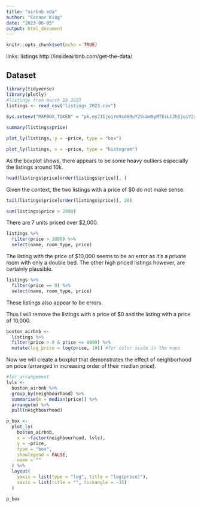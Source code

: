 ```yaml
---
title: "airbnb eda"
author: "Connor King"
date: "2023-06-05"
output: html_document
---
```


```r
knitr::opts_chunk$set(echo = TRUE)
```

links:
listings http://insideairbnb.com/get-the-data/

## Dataset

```r
library(tidyverse)
library(plotly)
#listings from march 19 2023
listings <- read_csv("listings_2023.csv")
  
Sys.setenv("MAPBOX_TOKEN" = "pk.eyJ1IjoiYm9zdG9uY29ubm9yMTEiLCJhIjoiY2xncXIya2VxMGc1cTNmc2I3NjFoY2NkMyJ9.fcKb-W66WPlzv4oOx6ZC4A")
```

```r
summary(listings$price)
```
```r
plot_ly(listings, y = ~price, type = "box")
```

```r
plot_ly(listings, x = ~price, type = "histogram")
```

As the boxplot shows, there appears to be some heavy outliers especially the listings around 10k.


```r
head(listings$price[order(listings$price)], )
```

Given the context, the two listings with a price of $0 do not make sense.

```r
tail(listings$price[order(listings$price)], 20)
```
```r
sum(listings$price > 2000)

```

There are 7 units priced over $2,000.

```r
listings %>% 
  filter(price > 2000) %>% 
  select(name, room_type, price)

```

The listing with the price of $10,000 seems to be an error as it's a private room with only a double bed. The other high priced listings however, are certainly plausible.

```r
listings %>% 
  filter(price == 0) %>% 
  select(name, room_type, price)
```

These listings also appear to be errors.

Thus I will remove the listings with a price of $0 and the listing with a price of 10,000.

```r
boston_airbnb <-
  listings %>% 
  filter(price > 0 & price <= 9999) %>% 
  mutate(log_price = log(price, 10)) #for color scale in the maps
```

Now we will create a boxplot that demonstrates the effect of neighborhood on price (arranged in increasing order of their median price).

```r
#for arrangement
lvls <- 
  boston_airbnb %>% 
  group_by(neighbourhood) %>% 
  summarise(m = median(price)) %>% 
  arrange(m) %>% 
  pull(neighbourhood)

p_box <-
  plot_ly(
    boston_airbnb,
    x = ~factor(neighbourhood, lvls),
    y = ~price,
    type = "box",
    showlegend = FALSE,
    name = ""
  ) %>% 
  layout(
    yaxis = list(type = "log", title = "log(price)"),
    xaxis = list(title = "", tickangle = -35)
  )

p_box
```


